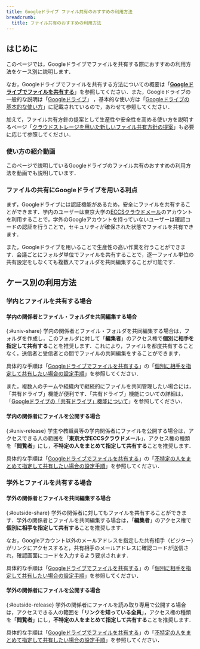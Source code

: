 ```yaml
---
title: Googleドライブ ファイル共有のおすすめの利用方法
breadcrumb:
  title: ファイル共有のおすすめの利用方法
---
```



## はじめに
このページでは，Googleドライブでファイルを共有する際におすすめの利用方法をケース別に説明します．

なお，Googleドライブでファイルを共有する方法についての概要は「**[Googleドライブでファイルを共有する](../share/)**」を参照してください．また，Googleドライブの一般的な説明は「[Googleドライブ](.././)」 ，基本的な使い方は「[Googleドライブの基本的な使い方](../basic/)」に記載されているので，あわせて参照してください．

加えて，ファイル共有方針の提案として生産性や安全性を高める使い方を説明するページ「[クラウドストレージを用いた新しいファイル共有方針の提案](/articles/share-policy/)」も必要に応じて参照してください．

### 使い方の紹介動画
このページで説明しているGoogleドライブのファイル共有のおすすめの利用方法を動画でも説明しています．

<YouTube src="https://www.youtube.com/embed/HkEAV69sv4c?si=vGTrqsXfYm0gBdhv" />

### ファイルの共有にGoogleドライブを用いる利点
まず，Googleドライブには認証機能があるため，安全にファイルを共有することができます．学内のユーザーは東京大学の[ECCSクラウドメール](/google/)のアカウントを利用することで，学外のGoogleアカウントを持っていないユーザーは確認コードの認証を行うことで，セキュリティが確保された状態でファイルを共有できます．

また，Googleドライブを用いることで生産性の高い作業を行うことができます．会議ごとにフォルダ単位でファイルを共有することで，逐一ファイル単位の共有設定をしなくても複数人でフォルダを共同編集することが可能です．

## ケース別の利用方法
### 学内とファイルを共有する場合
#### 学内の関係者とファイル・フォルダを共同編集する場合
{:#univ-share}
学内の関係者とファイル・フォルダを共同編集する場合は，フォルダを作成し，このフォルダに対して「**編集者**」のアクセス権で**個別に相手を指定して共有する**ことを推奨します．これにより，ファイルを都度共有することなく，送信者と受信者との間でファイルの共同編集をすることができます．

具体的な手順は「[Googleドライブでファイルを共有する](../share/)」の「[個別に相手を指定して共有したい場合の設定手順](../share/#individual)」を参照してください．

また，複数人のチームや組織内で継続的にファイルを共同管理したい場合には，「共有ドライブ」機能が便利です．「共有ドライブ」機能についての詳細は，「[Googleドライブの「共有ドライブ」機能について](../shared_drive/)」を参照してください．

#### 学内の関係者にファイルを公開する場合
{:#univ-release}
学生や教職員等の学内関係者にファイルを公開する場合は，アクセスできる人の範囲を「**東京大学ECCSクラウドメール**」，アクセス権の種類を「**閲覧者**」にし，**不特定の人をまとめて指定して共有する**ことを推奨します．

具体的な手順は「[Googleドライブでファイルを共有する](../share/)」の「[不特定の人をまとめて指定して共有したい場合の設定手順](../share/#procedure-unspecified)」を参照してください．

### 学外とファイルを共有する場合
#### 学外の関係者とファイルを共同編集する場合
{:#outside-share}
学外の関係者に対してもファイルを共有することができます．学外の関係者とファイルを共同編集する場合は，「**編集者**」のアクセス権で**個別に相手を指定して共有する**ことを推奨します．

なお，Googleアカウント以外のメールアドレスを指定した共有相手（ビジター）がリンクにアクセスすると，共有相手のメールアドレスに確認コードが送信され，確認画面にコードを入力するよう要求されます．

具体的な手順は「[Googleドライブでファイルを共有する](../share/)」の「[個別に相手を指定して共有したい場合の設定手順](../share/#individual)」を参照してください．

#### 学外の関係者にファイルを公開する場合
{:#outside-release}
学外の関係者にファイルを読み取り専用で公開する場合は，アクセスできる人の範囲を「**リンクを知っている全員**」，アクセス権の種類を「**閲覧者**」にし，**不特定の人をまとめて指定して共有する**ことを推奨します．

具体的な手順は「[Googleドライブでファイルを共有する](../share/)」の「[不特定の人をまとめて指定して共有したい場合の設定手順](../share/#procedure-unspecified)」を参照してください．
